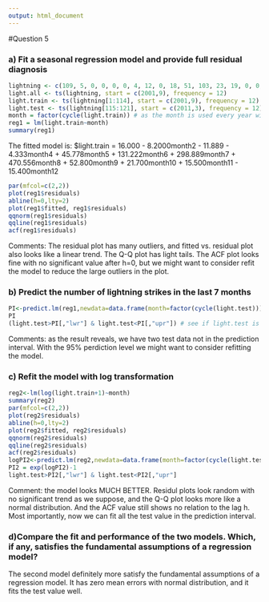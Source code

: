 ```yaml
---
output: html_document
---
```

#Question 5

### a) Fit a seasonal regression model and provide full residual diagnosis
```r
lightning <- c(109, 5, 0, 0, 0, 0, 4, 12, 0, 18, 51, 103, 23, 19, 0, 0, 0, 0, 18, 3, 12, 12, 24, 812, 15, 1, 248, 0, 0, 0, 0, 21, 365, 29, 217, 806, 0, 12, 0, 0, 38, 0, 0, 0, 0, 108, 56, 369, 155, 11, 51, 0, 0, 75, 0, 4, 14, 47, 609, 856, 80, 285, 0, 4, 0, 0, 12, 1, 10, 9, 298, 481, 108, 1, 0, 0, 121, 0, 3, 38, 50, 927, 757, 209, 6, 5, 0, 1, 0, 0, 0, 25, 39, 153, 249, 519, 1, 0, 0, 1, 0, 0, 0, 1, 66, 22, 573, 224, 191, 38, 16, 0, 1, 3, 2, 33, 119, 487, 103, 48, 145) # read in the data as a vector
light.all <- ts(lightning, start = c(2001,9), frequency = 12)
light.train <- ts(lightning[1:114], start = c(2001,9), frequency = 12)
light.test <- ts(lightning[115:121], start = c(2011,3), frequency = 12)
month = factor(cycle(light.train)) # as the month is used every year without specific year 
reg1 = lm(light.train~month)
summary(reg1)
```
The fitted model is: $light.train = 16.000 - 8.2000month2 - 11.889 - 4.333month4 + 45.778month5 + 131.222month6 + 298.889month7 + 470.556month8 + 52.800month9 + 21.700month10 + 15.500month11 - 15.400month12

```r
par(mfcol=c(2,2))
plot(reg1$residuals)
abline(h=0,lty=2) 
plot(reg1$fitted, reg1$residuals)
qqnorm(reg1$residuals) 
qqline(reg1$residuals) 
acf(reg1$residuals) 
```

Comments: The residual plot has many outliers, and fitted vs. residual plot also looks like a linear trend. The Q-Q plot has light tails. The ACF plot looks fine with no significant value after h=0, but we might want to consider refit the model to reduce the large outliers in the plot.


### b) Predict the number of lightning strikes in the last 7 months
```r
PI<-predict.lm(reg1,newdata=data.frame(month=factor(cycle(light.test))), interval="prediction")
PI
(light.test>PI[,"lwr"] & light.test<PI[,"upr"]) # see if light.test is in PI
```

Comments: as the result reveals, we have two test data not in the prediction interval. With the 95% perdiction level we might want to consider refitting the model.


### c) Refit the model with log transformation
```r
reg2<-lm(log(light.train+1)~month)
summary(reg2)
par(mfcol=c(2,2))
plot(reg2$residuals)
abline(h=0,lty=2) 
plot(reg2$fitted, reg2$residuals)
qqnorm(reg2$residuals) 
qqline(reg2$residuals) 
acf(reg2$residuals) 
logPI2<-predict.lm(reg2,newdata=data.frame(month=factor(cycle(light.test))), interval="prediction")
PI2 = exp(logPI2)-1
light.test>PI2[,"lwr"] & light.test<PI2[,"upr"]
```
 
Comment: the model looks MUCH BETTER. Residul plots look random with no significant trend as we suppose, and the Q-Q plot looks more like a normal distribution. And the ACF value still shows no relation to the lag h. Most importantly, now we can fit all the test value in the prediction interval.

### d)Compare the fit and performance of the two models. Which, if any, satisfies the fundamental assumptions of a regression model?
The second model definitely more satisfy the fundamental assumptions of a regression model. It has zero mean errors with normal distribution, and it fits the test value well. 